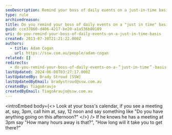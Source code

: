 ```yaml
---
seoDescription: Remind your boss of daily events on a just-in-time basis to ensure efficient use of time.
type: rule
archivedreason:
title: Do you remind your boss of daily events on a "just in time" basis?
guid: cce37860-d406-4217-be20-a1a536b80189
uri: do-you-remind-your-boss-of-daily-events-on-a-just-in-time-basis
created: 2013-07-30T21:21:22.000Z
authors:
  - title: Adam Cogan
    url: https://ssw.com.au/people/adam-cogan
related: []
redirects:
  - do-you-remind-your-boss-of-daily-events-on-a-＂just-in-time＂-basis
lastUpdated: 2024-06-08T03:27:17.000Z
lastUpdatedBy: Brady Stroud [SSW]
lastUpdatedByEmail: bradystroud@ssw.com.au
createdBy: TiagoAraujo
createdByEmail: TiagoAraujo@ssw.com.au
---
```


<introEmbed
  body={<>
Look at your boss's calendar, if you see a meeting at, say, 3pm, call him at, say, 12 noon and say something like "Do you have anything going on this afternoon?"
  </>}
/>
If he knows he has a meeting at 3pm say "How many hours away is that?", "How long will it take you to get there?"
